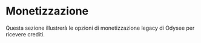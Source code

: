 # Monetizzazione

Questa sezione illustrerà le opzioni di monetizzazione legacy di Odysee per ricevere crediti.

<CategoryCards/>
